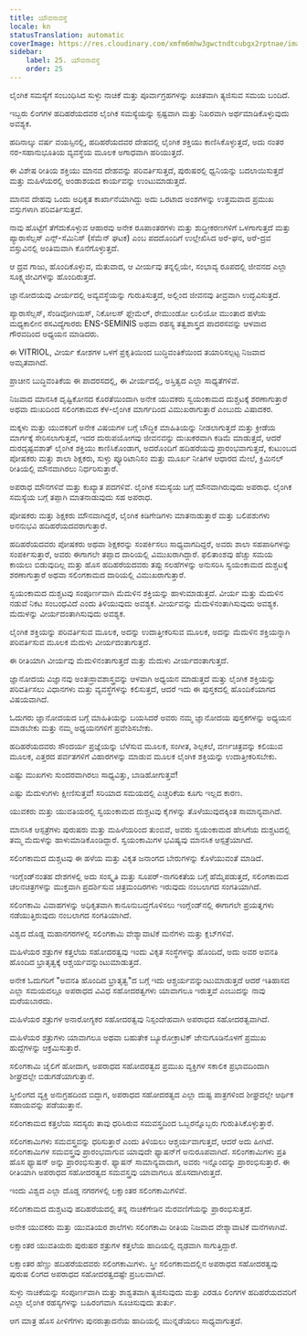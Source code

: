 ```yaml
---
title: ಯೌವನಾವಸ್ಥೆ
locale: kn
statusTranslation: automatic
coverImage: https://res.cloudinary.com/xmfm6mhw3gwctndtcubgx2rptnae/image/upload/v1740337243/small_cover_educacion_fundamental_a051170f1c.webp
sidebar:
    label: 25. ಯೌವನಾವಸ್ಥೆ
    order: 25
---
```

ಲೈಂಗಿಕ ಸಮಸ್ಯೆಗೆ ಸಂಬಂಧಿಸಿದ ಸುಳ್ಳು ನಾಚಿಕೆ ಮತ್ತು ಪೂರ್ವಾಗ್ರಹಗಳನ್ನು ಖಚಿತವಾಗಿ ತ್ಯಜಿಸುವ ಸಮಯ ಬಂದಿದೆ.

ಇಬ್ಬರು ಲಿಂಗಗಳ ಹದಿಹರೆಯದವರ ಲೈಂಗಿಕ ಸಮಸ್ಯೆಯನ್ನು ಸ್ಪಷ್ಟವಾಗಿ ಮತ್ತು ನಿಖರವಾಗಿ ಅರ್ಥಮಾಡಿಕೊಳ್ಳುವುದು ಅವಶ್ಯಕ.

ಹದಿನಾಲ್ಕು ವರ್ಷ ವಯಸ್ಸಿನಲ್ಲಿ, ಹದಿಹರೆಯದವರ ದೇಹದಲ್ಲಿ ಲೈಂಗಿಕ ಶಕ್ತಿಯು ಕಾಣಿಸಿಕೊಳ್ಳುತ್ತದೆ, ಅದು ನಂತರ ನರ-ಸಹಾನುಭೂತಿಯ ವ್ಯವಸ್ಥೆಯ ಮೂಲಕ ಅಗಾಧವಾಗಿ ಹರಿಯುತ್ತದೆ.

ಈ ವಿಶೇಷ ರೀತಿಯ ಶಕ್ತಿಯು ಮಾನವ ದೇಹವನ್ನು ಪರಿವರ್ತಿಸುತ್ತದೆ, ಪುರುಷರಲ್ಲಿ ಧ್ವನಿಯನ್ನು ಬದಲಾಯಿಸುತ್ತದೆ ಮತ್ತು ಮಹಿಳೆಯರಲ್ಲಿ ಅಂಡಾಶಯದ ಕಾರ್ಯವನ್ನು ಉಂಟುಮಾಡುತ್ತದೆ.

ಮಾನವ ದೇಹವು ಒಂದು ಅಧಿಕೃತ ಕಾರ್ಖಾನೆಯಾಗಿದ್ದು ಅದು ಒರಟಾದ ಅಂಶಗಳನ್ನು ಉತ್ತಮವಾದ ಪ್ರಮುಖ ವಸ್ತುಗಳಾಗಿ ಪರಿವರ್ತಿಸುತ್ತದೆ.

ನಾವು ಹೊಟ್ಟೆಗೆ ತೆಗೆದುಕೊಳ್ಳುವ ಆಹಾರವು ಅನೇಕ ರೂಪಾಂತರಗಳು ಮತ್ತು ಶುದ್ಧೀಕರಣಗಳಿಗೆ ಒಳಗಾಗುತ್ತದೆ ಮತ್ತು ಪ್ಯಾರಾಸೆಲ್ಸಸ್ ಎನ್ಸ್-ಸೆಮಿನಿಸ್ (ಸೆಮೆನ್ ಘಟಕ) ಎಂಬ ಪದದೊಂದಿಗೆ ಉಲ್ಲೇಖಿಸಿದ ಅರೆ-ಘನ, ಅರೆ-ದ್ರವ ವಸ್ತುವಿನಲ್ಲಿ ಅಂತಿಮವಾಗಿ ಕೊನೆಗೊಳ್ಳುತ್ತದೆ.

ಆ ದ್ರವ ಗಾಜು, ಹೊಂದಿಕೊಳ್ಳುವ, ಮೆತುವಾದ, ಆ ವೀರ್ಯವು ತನ್ನಲ್ಲಿಯೇ, ಸಂಭಾವ್ಯ ರೂಪದಲ್ಲಿ ಜೀವನದ ಎಲ್ಲಾ ಸೂಕ್ಷ್ಮಜೀವಿಗಳನ್ನು ಹೊಂದಿರುತ್ತದೆ.

ಜ್ಞಾನೋದಯವು ವೀರ್ಯದಲ್ಲಿ ಅವ್ಯವಸ್ಥೆಯನ್ನು ಗುರುತಿಸುತ್ತದೆ, ಅಲ್ಲಿಂದ ಜೀವನವು ತೀವ್ರವಾಗಿ ಉದ್ಭವಿಸುತ್ತದೆ.

ಪ್ಯಾರಾಸೆಲ್ಸಸ್, ಸೆಂಡಿವೋಗಿಯಸ್, ನಿಕೋಲಸ್ ಫ್ಲೇಮೆಲ್, ರೇಮುಂಡೋ ಲುಲಿಯೋ ಮುಂತಾದ ಹಳೆಯ ಮಧ್ಯಕಾಲೀನ ರಸವಿದ್ಯೆಗಾರರು ENS-SEMINIS ಅಥವಾ ರಹಸ್ಯ ತತ್ವಶಾಸ್ತ್ರದ ಪಾದರಸವನ್ನು ಆಳವಾದ ಗೌರವದಿಂದ ಅಧ್ಯಯನ ಮಾಡಿದರು.

ಈ VITRIOL, ವೀರ್ಯ ಕೋಶಗಳ ಒಳಗೆ ಪ್ರಕೃತಿಯಿಂದ ಬುದ್ಧಿವಂತಿಕೆಯಿಂದ ತಯಾರಿಸಲ್ಪಟ್ಟ ನಿಜವಾದ ಅಮೃತವಾಗಿದೆ.

ಪ್ರಾಚೀನ ಬುದ್ಧಿವಂತಿಕೆಯ ಈ ಪಾದರಸದಲ್ಲಿ, ಈ ವೀರ್ಯದಲ್ಲಿ, ಅಸ್ತಿತ್ವದ ಎಲ್ಲಾ ಸಾಧ್ಯತೆಗಳಿವೆ.

ನಿಜವಾದ ಮಾನಸಿಕ ದೃಷ್ಟಿಕೋನದ ಕೊರತೆಯಿಂದಾಗಿ ಅನೇಕ ಯುವಕರು ಸ್ವಯಂಕಾಮದ ದುಶ್ಚಟಕ್ಕೆ ಶರಣಾಗುತ್ತಾರೆ ಅಥವಾ ದುಃಖದಿಂದ ಸಲಿಂಗಕಾಮದ ಕೆಳ-ಲೈಂಗಿಕ ಮಾರ್ಗದಿಂದ ವಿಮುಖರಾಗುತ್ತಾರೆ ಎಂಬುದು ವಿಷಾದಕರ.

ಮಕ್ಕಳು ಮತ್ತು ಯುವಕರಿಗೆ ಅನೇಕ ವಿಷಯಗಳ ಬಗ್ಗೆ ಬೌದ್ಧಿಕ ಮಾಹಿತಿಯನ್ನು ನೀಡಲಾಗುತ್ತದೆ ಮತ್ತು ಕ್ರೀಡೆಯ ಮಾರ್ಗಕ್ಕೆ ಸೇರಿಸಲಾಗುತ್ತದೆ, ಇದರ ದುರುಪಯೋಗವು ಜೀವನವನ್ನು ದುಃಖಕರವಾಗಿ ಕಡಿಮೆ ಮಾಡುತ್ತದೆ, ಆದರೆ ದುರದೃಷ್ಟವಶಾತ್ ಲೈಂಗಿಕ ಶಕ್ತಿಯು ಕಾಣಿಸಿಕೊಂಡಾಗ, ಅದರೊಂದಿಗೆ ಹದಿಹರೆಯವು ಪ್ರಾರಂಭವಾಗುತ್ತದೆ, ಕುಟುಂಬದ ಪೋಷಕರು ಮತ್ತು ಶಾಲಾ ಶಿಕ್ಷಕರು, ಸುಳ್ಳು ಪ್ಯೂರಿಟಾನಿಸಂ ಮತ್ತು ಮೂರ್ಖ ನೀತಿಗಳ ಆಧಾರದ ಮೇಲೆ, ಕ್ರಿಮಿನಲ್ ರೀತಿಯಲ್ಲಿ ಮೌನವಾಗಿರಲು ನಿರ್ಧರಿಸುತ್ತಾರೆ.

ಅಪರಾಧ ಮೌನಗಳಿವೆ ಮತ್ತು ಕುಖ್ಯಾತ ಪದಗಳಿವೆ. ಲೈಂಗಿಕ ಸಮಸ್ಯೆಯ ಬಗ್ಗೆ ಮೌನವಾಗಿರುವುದು ಅಪರಾಧ. ಲೈಂಗಿಕ ಸಮಸ್ಯೆಯ ಬಗ್ಗೆ ತಪ್ಪಾಗಿ ಮಾತನಾಡುವುದು ಸಹ ಅಪರಾಧ.

ಪೋಷಕರು ಮತ್ತು ಶಿಕ್ಷಕರು ಮೌನವಾಗಿದ್ದರೆ, ಲೈಂಗಿಕ ಕಿಡಿಗೇಡಿಗಳು ಮಾತನಾಡುತ್ತಾರೆ ಮತ್ತು ಬಲಿಪಶುಗಳು ಅನನುಭವಿ ಹದಿಹರೆಯದವರಾಗುತ್ತಾರೆ.

ಹದಿಹರೆಯದವರು ಪೋಷಕರು ಅಥವಾ ಶಿಕ್ಷಕರನ್ನು ಸಂಪರ್ಕಿಸಲು ಸಾಧ್ಯವಾಗದಿದ್ದರೆ, ಅವರು ಶಾಲಾ ಸಹಪಾಠಿಗಳನ್ನು ಸಂಪರ್ಕಿಸುತ್ತಾರೆ, ಅವರು ಈಗಾಗಲೇ ತಪ್ಪಾದ ದಾರಿಯಲ್ಲಿ ವಿಮುಖರಾಗಿದ್ದಾರೆ. ಫಲಿತಾಂಶವು ಹೆಚ್ಚು ಸಮಯ ಕಾಯಲು ಬಿಡುವುದಿಲ್ಲ ಮತ್ತು ಹೊಸ ಹದಿಹರೆಯದವರು ತಪ್ಪು ಸಲಹೆಗಳನ್ನು ಅನುಸರಿಸಿ ಸ್ವಯಂಕಾಮದ ದುಶ್ಚಟಕ್ಕೆ ಶರಣಾಗುತ್ತಾರೆ ಅಥವಾ ಸಲಿಂಗಕಾಮದ ದಾರಿಯಲ್ಲಿ ವಿಮುಖರಾಗುತ್ತಾರೆ.

ಸ್ವಯಂಕಾಮದ ದುಶ್ಚಟವು ಸಂಪೂರ್ಣವಾಗಿ ಮೆದುಳಿನ ಶಕ್ತಿಯನ್ನು ಹಾಳುಮಾಡುತ್ತದೆ. ವೀರ್ಯ ಮತ್ತು ಮೆದುಳಿನ ನಡುವೆ ನಿಕಟ ಸಂಬಂಧವಿದೆ ಎಂದು ತಿಳಿಯುವುದು ಅವಶ್ಯಕ. ವೀರ್ಯವನ್ನು ಮೆದುಳಿನಂತಾಗಿಸುವುದು ಅವಶ್ಯಕ. ಮೆದುಳನ್ನು ವೀರ್ಯದಂತಾಗಿಸುವುದು ಅವಶ್ಯಕ.

ಲೈಂಗಿಕ ಶಕ್ತಿಯನ್ನು ಪರಿವರ್ತಿಸುವ ಮೂಲಕ, ಅದನ್ನು ಉದಾತ್ತೀಕರಿಸುವ ಮೂಲಕ, ಅದನ್ನು ಮೆದುಳಿನ ಶಕ್ತಿಯನ್ನಾಗಿ ಪರಿವರ್ತಿಸುವ ಮೂಲಕ ಮೆದುಳು ವೀರ್ಯದಂತಾಗುತ್ತದೆ.

ಈ ರೀತಿಯಾಗಿ ವೀರ್ಯವು ಮೆದುಳಿನಂತಾಗುತ್ತದೆ ಮತ್ತು ಮೆದುಳು ವೀರ್ಯದಂತಾಗುತ್ತದೆ.

ಜ್ಞಾನೋದಯ ವಿಜ್ಞಾನವು ಅಂತಃಸ್ರಾವಶಾಸ್ತ್ರವನ್ನು ಆಳವಾಗಿ ಅಧ್ಯಯನ ಮಾಡುತ್ತದೆ ಮತ್ತು ಲೈಂಗಿಕ ಶಕ್ತಿಯನ್ನು ಪರಿವರ್ತಿಸಲು ವಿಧಾನಗಳು ಮತ್ತು ವ್ಯವಸ್ಥೆಗಳನ್ನು ಕಲಿಸುತ್ತದೆ, ಆದರೆ ಇದು ಈ ಪುಸ್ತಕದಲ್ಲಿ ಹೊಂದಿಕೆಯಾಗದ ವಿಷಯವಾಗಿದೆ.

ಓದುಗರು ಜ್ಞಾನೋದಯದ ಬಗ್ಗೆ ಮಾಹಿತಿಯನ್ನು ಬಯಸಿದರೆ ಅವರು ನಮ್ಮ ಜ್ಞಾನೋದಯ ಪುಸ್ತಕಗಳನ್ನು ಅಧ್ಯಯನ ಮಾಡಬೇಕು ಮತ್ತು ನಮ್ಮ ಅಧ್ಯಯನಗಳಿಗೆ ಪ್ರವೇಶಿಸಬೇಕು.

ಹದಿಹರೆಯದವರು ಸೌಂದರ್ಯ ಪ್ರಜ್ಞೆಯನ್ನು ಬೆಳೆಸುವ ಮೂಲಕ, ಸಂಗೀತ, ಶಿಲ್ಪಕಲೆ, ವರ್ಣಚಿತ್ರವನ್ನು ಕಲಿಯುವ ಮೂಲಕ, ಎತ್ತರದ ಪರ್ವತಗಳಿಗೆ ವಿಹಾರಗಳನ್ನು ಮಾಡುವ ಮೂಲಕ ಲೈಂಗಿಕ ಶಕ್ತಿಯನ್ನು ಉದಾತ್ತೀಕರಿಸಬೇಕು.

ಎಷ್ಟು ಮುಖಗಳು ಸುಂದರವಾಗಿರಲು ಸಾಧ್ಯವಿತ್ತು, ಬಾಡಿಹೋಗುತ್ತವೆ!

ಎಷ್ಟು ಮೆದುಳುಗಳು ಕ್ಷೀಣಿಸುತ್ತವೆ! ಸರಿಯಾದ ಸಮಯದಲ್ಲಿ ಎಚ್ಚರಿಕೆಯ ಕೂಗು ಇಲ್ಲದ ಕಾರಣ.

ಯುವಕರು ಮತ್ತು ಯುವತಿಯರಲ್ಲಿ ಸ್ವಯಂಕಾಮದ ದುಶ್ಚಟವು ಕೈಗಳನ್ನು ತೊಳೆಯುವುದಕ್ಕಿಂತ ಸಾಮಾನ್ಯವಾಗಿದೆ.

ಮಾನಸಿಕ ಆಸ್ಪತ್ರೆಗಳು ಪುರುಷರು ಮತ್ತು ಮಹಿಳೆಯರಿಂದ ತುಂಬಿವೆ, ಅವರು ಸ್ವಯಂಕಾಮದ ಹೇಸಿಗೆಯ ದುಶ್ಚಟದಲ್ಲಿ ತಮ್ಮ ಮೆದುಳನ್ನು ಹಾಳುಮಾಡಿಕೊಂಡಿದ್ದಾರೆ. ಸ್ವಯಂಕಾಮಿಗಳ ಭವಿಷ್ಯವು ಮಾನಸಿಕ ಆಸ್ಪತ್ರೆಯಾಗಿದೆ.

ಸಲಿಂಗಕಾಮದ ದುಶ್ಚಟವು ಈ ಹಳೆಯ ಮತ್ತು ವಿಕೃತ ಜನಾಂಗದ ಬೇರುಗಳನ್ನು ಕೊಳೆಯುವಂತೆ ಮಾಡಿದೆ.

ಇಂಗ್ಲೆಂಡ್‌ನಂತಹ ದೇಶಗಳಲ್ಲಿ ಅದು ಸಂಸ್ಕೃತಿ ಮತ್ತು ಸೂಪರ್-ನಾಗರಿಕತೆಯ ಬಗ್ಗೆ ಹೆಮ್ಮೆಪಡುತ್ತದೆ, ಸಲಿಂಗಕಾಮದ ಚಲನಚಿತ್ರಗಳನ್ನು ಮುಕ್ತವಾಗಿ ಪ್ರದರ್ಶಿಸುವ ಚಿತ್ರಮಂದಿರಗಳು ಇರುವುದು ನಂಬಲಾಗದ ಸಂಗತಿಯಾಗಿದೆ.

ಸಲಿಂಗಕಾಮಿ ವಿವಾಹಗಳನ್ನು ಅಧಿಕೃತವಾಗಿ ಕಾನೂನುಬದ್ಧಗೊಳಿಸಲು ಇಂಗ್ಲೆಂಡ್‌ನಲ್ಲಿ ಈಗಾಗಲೇ ಪ್ರಯತ್ನಗಳು ನಡೆಯುತ್ತಿರುವುದು ನಂಬಲಾಗದ ಸಂಗತಿಯಾಗಿದೆ.

ವಿಶ್ವದ ದೊಡ್ಡ ಮಹಾನಗರಗಳಲ್ಲಿ ಸಲಿಂಗಕಾಮಿ ವೇಶ್ಯಾವಾಟಿಕೆ ಮನೆಗಳು ಮತ್ತು ಕ್ಲಬ್‌ಗಳಿವೆ.

ಮಹಿಳೆಯರ ಶತ್ರುಗಳ ಕತ್ತಲೆಯ ಸಹೋದರತ್ವವು ಇಂದು ವಿಕೃತ ಸಂಸ್ಥೆಗಳನ್ನು ಹೊಂದಿದೆ, ಅದು ಅವರ ಅವನತಿ ಹೊಂದಿದ ಭ್ರಾತೃತ್ವಕ್ಕೆ ಆಶ್ಚರ್ಯವನ್ನುಂಟುಮಾಡುತ್ತದೆ.

ಅನೇಕ ಓದುಗರಿಗೆ "ಅವನತಿ ಹೊಂದಿದ ಭ್ರಾತೃತ್ವ"ದ ಬಗ್ಗೆ ಇದು ಆಶ್ಚರ್ಯವನ್ನುಂಟುಮಾಡುತ್ತದೆ ಆದರೆ ಇತಿಹಾಸದ ಎಲ್ಲಾ ಸಮಯದಲ್ಲೂ ಅಪರಾಧದ ವಿವಿಧ ಸಹೋದರತ್ವಗಳು ಯಾವಾಗಲೂ ಇರುತ್ತವೆ ಎಂಬುದನ್ನು ನಾವು ಮರೆಯಬಾರದು.

ಮಹಿಳೆಯರ ಶತ್ರುಗಳ ಅನಾರೋಗ್ಯಕರ ಸಹೋದರತ್ವವು ನಿಸ್ಸಂದೇಹವಾಗಿ ಅಪರಾಧದ ಸಹೋದರತ್ವವಾಗಿದೆ.

ಮಹಿಳೆಯರ ಶತ್ರುಗಳು ಯಾವಾಗಲೂ ಅಥವಾ ಬಹುತೇಕ ಬ್ಯೂರೋಕ್ರಾಟಿಕ್ ಜೇನುಗೂಡಿನೊಳಗೆ ಪ್ರಮುಖ ಹುದ್ದೆಗಳನ್ನು ಆಕ್ರಮಿಸುತ್ತಾರೆ.

ಸಲಿಂಗಕಾಮಿ ಜೈಲಿಗೆ ಹೋದಾಗ, ಅಪರಾಧದ ಸಹೋದರತ್ವದ ಪ್ರಮುಖ ವ್ಯಕ್ತಿಗಳ ಸಕಾಲಿಕ ಪ್ರಭಾವದಿಂದಾಗಿ ಶೀಘ್ರದಲ್ಲೇ ಬಿಡುಗಡೆಯಾಗುತ್ತಾನೆ.

ಸ್ತ್ರೀಲಿಂಗದ ವ್ಯಕ್ತಿ ಅನುಗ್ರಹದಿಂದ ಬಿದ್ದಾಗ, ಅಪರಾಧದ ಸಹೋದರತ್ವದ ಎಲ್ಲಾ ದುಷ್ಟ ಪಾತ್ರಗಳಿಂದ ಶೀಘ್ರದಲ್ಲೇ ಆರ್ಥಿಕ ಸಹಾಯವನ್ನು ಪಡೆಯುತ್ತಾನೆ.

ಸಲಿಂಗಕಾಮದ ಕತ್ತಲೆಯ ಸದಸ್ಯರು ತಾವು ಧರಿಸಿರುವ ಸಮವಸ್ತ್ರದಿಂದ ಒಬ್ಬರನ್ನೊಬ್ಬರು ಗುರುತಿಸಿಕೊಳ್ಳುತ್ತಾರೆ.

ಸಲಿಂಗಕಾಮಿಗಳು ಸಮವಸ್ತ್ರವನ್ನು ಧರಿಸುತ್ತಾರೆ ಎಂದು ತಿಳಿಯಲು ಆಶ್ಚರ್ಯವಾಗುತ್ತದೆ, ಆದರೆ ಅದು ಹೀಗಿದೆ. ಸಲಿಂಗಕಾಮಿಗಳ ಸಮವಸ್ತ್ರವು ಪ್ರಾರಂಭವಾಗುವ ಯಾವುದೇ ಫ್ಯಾಷನ್‌ಗೆ ಅನುರೂಪವಾಗಿದೆ. ಸಲಿಂಗಕಾಮಿಗಳು ಪ್ರತಿ ಹೊಸ ಫ್ಯಾಷನ್ ಅನ್ನು ಪ್ರಾರಂಭಿಸುತ್ತಾರೆ. ಫ್ಯಾಷನ್ ಸಾಮಾನ್ಯವಾದಾಗ, ಅವರು ಇನ್ನೊಂದನ್ನು ಪ್ರಾರಂಭಿಸುತ್ತಾರೆ. ಈ ರೀತಿಯಾಗಿ ಅಪರಾಧದ ಸಹೋದರತ್ವದ ಸಮವಸ್ತ್ರವು ಯಾವಾಗಲೂ ಹೊಸದಾಗಿರುತ್ತದೆ.

ಇಂದು ವಿಶ್ವದ ಎಲ್ಲಾ ದೊಡ್ಡ ನಗರಗಳಲ್ಲಿ ಲಕ್ಷಾಂತರ ಸಲಿಂಗಕಾಮಿಗಳಿವೆ.

ಸಲಿಂಗಕಾಮದ ದುಶ್ಚಟವು ಹದಿಹರೆಯದಲ್ಲಿ ತನ್ನ ನಾಚಿಕೆಗೇಡಿನ ಮೆರವಣಿಗೆಯನ್ನು ಪ್ರಾರಂಭಿಸುತ್ತದೆ.

ಅನೇಕ ಯುವಕರು ಮತ್ತು ಯುವತಿಯರ ಶಾಲೆಗಳು ಸಲಿಂಗಕಾಮಿ ರೀತಿಯ ನಿಜವಾದ ವೇಶ್ಯಾವಾಟಿಕೆ ಮನೆಗಳಾಗಿವೆ.

ಲಕ್ಷಾಂತರ ಯುವತಿಯರು ಪುರುಷರ ಶತ್ರುಗಳ ಕತ್ತಲೆಯ ಹಾದಿಯಲ್ಲಿ ದೃಢವಾಗಿ ಸಾಗುತ್ತಿದ್ದಾರೆ.

ಲಕ್ಷಾಂತರ ಹೆಣ್ಣು ಹದಿಹರೆಯದವರು ಸಲಿಂಗಕಾಮಿಗಳು. ಸ್ತ್ರೀ ಸಲಿಂಗಕಾಮದಲ್ಲಿನ ಅಪರಾಧದ ಸಹೋದರತ್ವವು ಪುರುಷ ಲಿಂಗದ ಅಪರಾಧದ ಸಹೋದರತ್ವದಷ್ಟೇ ಪ್ರಬಲವಾಗಿದೆ.

ಸುಳ್ಳು ನಾಚಿಕೆಯನ್ನು ಸಂಪೂರ್ಣವಾಗಿ ಮತ್ತು ಶಾಶ್ವತವಾಗಿ ತ್ಯಜಿಸುವುದು ಮತ್ತು ಎರಡೂ ಲಿಂಗಗಳ ಹದಿಹರೆಯದವರಿಗೆ ಎಲ್ಲಾ ಲೈಂಗಿಕ ರಹಸ್ಯಗಳನ್ನು ಬಹಿರಂಗವಾಗಿ ಸೂಚಿಸುವುದು ತುರ್ತು.

ಆಗ ಮಾತ್ರ ಹೊಸ ಪೀಳಿಗೆಗಳು ಪುನರುತ್ಪಾದನೆಯ ಹಾದಿಯಲ್ಲಿ ಮುನ್ನಡೆಯಲು ಸಾಧ್ಯವಾಗುತ್ತದೆ.

